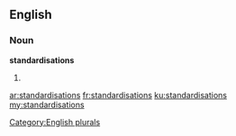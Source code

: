 ==English==

===Noun===
'''standardisations'''

# {{plural of|standardisation}}

[[Category:English plurals]]

[[ar:standardisations]]
[[fr:standardisations]]
[[ku:standardisations]]
[[my:standardisations]]